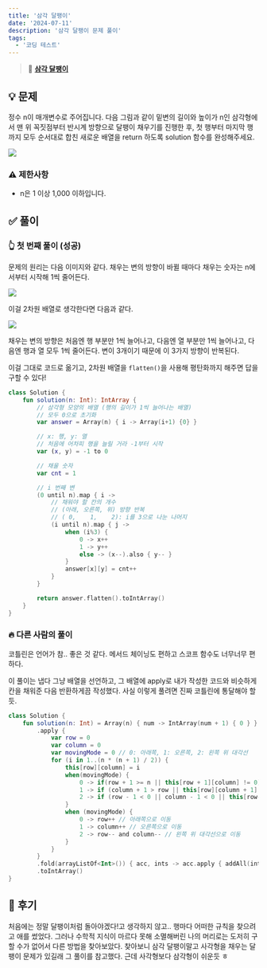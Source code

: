 ```yaml
---
title: '삼각 달팽이'
date: '2024-07-11'
description: '삼각 달팽이 문제 풀이'
tags:
  - '코딩 테스트'
---
```


> 📍 [**삼각 달팽이**](https://school.programmers.co.kr/learn/courses/30/lessons/68645)

## 💡 문제

정수 n이 매개변수로 주어집니다. 다음 그림과 같이 밑변의 길이와 높이가 n인 삼각형에서 맨 위 꼭짓점부터 반시계 방향으로 달팽이 채우기를 진행한 후, 첫 행부터 마지막 행까지 모두 순서대로 합친 새로운 배열을 return 하도록 solution 함수를 완성해주세요.

![](/posts/android/programmers/68645-1.png)

### ⚠️ 제한사항

- n은 1 이상 1,000 이하입니다.

## ✅ 풀이

### 👆 첫 번째 풀이 (성공)

문제의 원리는 다음 이미지와 같다. 채우는 변의 방향이 바뀔 때마다 채우는 숫자는 n에서부터 시작해 1씩 줄어든다. 

![](/posts/android/programmers/68645-2.png)

이걸 2차원 배열로 생각한다면 다음과 같다.

![](/posts/android/programmers/68645-3.png)


채우는 변의 방향은 처음엔 행 부분만 1씩 늘어나고, 다음엔 열 부분만 1씩 늘어나고, 다음엔 행과 열 모두 1씩 줄어든다. 변이 3개이기 때문에 이 3가지 방향이 반복된다.

이걸 그대로 코드로 옮기고, 2차원 배열을 `flatten()`을 사용해 평탄화까지 해주면 답을 구할 수 있다!

```kotlin
class Solution {
    fun solution(n: Int): IntArray {
        // 삼각형 모양의 배열 (행의 길이가 1씩 늘어나는 배열)
        // 모두 0으로 초기화
        var answer = Array(n) { i -> Array(i+1) {0} }

        // x: 행, y: 열
        // 처음에 어차피 행을 늘릴 거라 -1부터 시작
        var (x, y) = -1 to 0

        // 채울 숫자
        var cnt = 1

        // i 번째 변
        (0 until n).map { i ->
            // 채워야 할 칸의 개수
            // (아래, 오른쪽, 위) 방향 반복
            // ( 0,    1,    2): i를 3으로 나눈 나머지
            (i until n).map { j ->
                when (i%3) {
                    0 -> x++
                    1 -> y++
                    else -> (x--).also { y-- }
                }
                answer[x][y] = cnt++
            }
        }

        return answer.flatten().toIntArray()
    }
}
```

### 🔥 다른 사람의 풀이

코틀린은 언어가 참.. 좋은 것 같다. 메서드 체이닝도 편하고 스코프 함수도 너무너무 편하다. 

이 풀이는 냅다 그냥 배열을 선언하고, 그 배열에 apply로 내가 작성한 코드와 비슷하게 칸을 채워준 다음 반환하게끔 작성했다. 사실 이렇게 풀려면 진짜 코틀린에 통달해야 할 듯. 

```kotlin
class Solution {
    fun solution(n: Int) = Array(n) { num -> IntArray(num + 1) { 0 } }
        .apply {
            var row = 0
            var column = 0
            var movingMode = 0 // 0: 아래쪽, 1: 오른쪽, 2: 왼쪽 위 대각선
            for (i in 1..(n * (n + 1) / 2)) {
                this[row][column] = i
                when(movingMode) {
                    0 -> if(row + 1 >= n || this[row + 1][column] != 0) movingMode = 1
                    1 -> if (column + 1 > row || this[row][column + 1] != 0) movingMode = 2
                    2 -> if (row - 1 < 0 || column - 1 < 0 || this[row-1][column - 1] != 0) movingMode = 0
                }
                when (movingMode) {
                    0 -> row++ // 아래쪽으로 이동
                    1 -> column++ // 오른쪽으로 이동
                    2 -> row-- and column-- // 왼쪽 위 대각선으로 이동
                }
            }
        }
        .fold(arrayListOf<Int>()) { acc, ints -> acc.apply { addAll(ints.toList()) } }
        .toIntArray()
}
```

## 💭 후기

처음에는 정말 달팽이처럼 돌아야겠다!고 생각하지 않고.. 행마다 어떠한 규칙을 찾으려고 애를 썼었다. 그러나 수학적 지식이 마르다 못해 소멸해버린 나의 머리로는 도저히 구할 수가 없어서 다른 방법을 찾아보았다. 찾아보니 삼각 달팽이말고 사각형을 채우는 달팽이 문제가 있길래 그 풀이를 참고했다. 근데 사각형보다 삼각형이 쉬운듯 ㅎ
